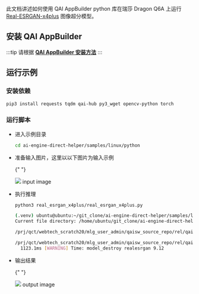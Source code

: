 此文档讲述如何使用 QAI AppBuilder python 库在瑞莎 Dragon Q6A 上运行 [Real-ESRGAN-x4plus](https://aihub.qualcomm.com/models/real_esrgan_x4plus?domain=Computer+Vision&useCase=Super+Resolution&chipsets=qualcomm-qcs6490-proxy)
图像超分模型。

## 安装 QAI AppBuilder

:::tip
请根据 [**QAI AppBuilder 安装方法**](qai-appbuilder)
:::

## 运行示例

### 安装依赖

<NewCodeBlock tip="Device" type="device">

```bash
pip3 install requests tqdm qai-hub py3_wget opencv-python torch
```

</NewCodeBlock>

### 运行脚本

- 进入示例目录

   <NewCodeBlock tip="Device" type="device">

  ```bash
  cd ai-engine-direct-helper/samples/linux/python
  ```

    </NewCodeBlock>

- 准备输入图片，这里以以下图片为输入示例

  {" "}

  <div style={{ textAlign: "center" }}>
    <img src="/img/dragon/q6a/re_input.webp" style={{ width: "50%" }} />
    input image
  </div>

- 执行推理

    <NewCodeBlock tip="Device" type="device">

  ```bash
  python3 real_esrgan_x4plus/real_esrgan_x4plus.py
  ```

    </NewCodeBlock>

  ```bash
  (.venv) ubuntu@ubuntu:~/git_clone/ai-engine-direct-helper/samples/linux/python$ python3 real_esrgan_x4plus/real_esrgan_x4plus.py
  Current file directory: /home/ubuntu/git_clone/ai-engine-direct-helper/samples/linux/python/real_esrgan_x4plus

  /prj/qct/webtech_scratch20/mlg_user_admin/qaisw_source_repo/rel/qairt-2.37.1/point_release/SNPE_SRC/avante-tools/prebuilt/dsp/hexagon-sdk-5.4.0/ipc/fastrpc/rpcmem/src/rpcmem_android.c:38:dummy call to rpcmem_init, rpcmem APIs will be used from libxdsprpc

  /prj/qct/webtech_scratch20/mlg_user_admin/qaisw_source_repo/rel/qairt-2.37.1/point_release/SNPE_SRC/avante-tools/prebuilt/dsp/hexagon-sdk-5.4.0/ipc/fastrpc/rpcmem/src/rpcmem_android.c:42:dummy call to rpcmem_deinit, rpcmem APIs will be used from libxdsprpc
    1123.1ms [WARNING] Time: model_destroy realesrgan 9.12
  ```

- 输出结果

  {" "}

  <div style={{ textAlign: "center" }}>
    <img src="/img/dragon/q6a/re_output.webp" style={{ width: "50%" }} />
    output image
  </div>
